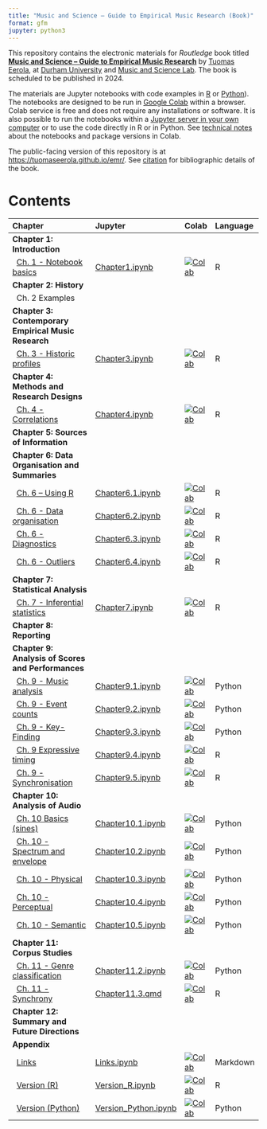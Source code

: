 ```yaml
---
title: "Music and Science – Guide to Empirical Music Research (Book)"
format: gfm
jupyter: python3
---
```


This repository contains the electronic materials for _Routledge_ book titled **[Music and Science – Guide to Empirical Music Research](https://tuomaseerola.github.io/emr/)** by [Tuomas Eerola](https://www.durham.ac.uk/staff/tuomas-eerola/), at [Durham University](https://www.durham.ac.uk) and [Music and Science Lab](https://musicscience.net). The book is scheduled to be published in 2024.

The materials are Jupyter notebooks with code examples in [R](https://www.r-project.org/) or [Python](https://www.python.org/)). The notebooks are designed to be run in [Google Colab](https://colab.research.google.com/) within a browser. Colab service is free and does not require any installations or software. It is also possible to run the notebooks within a [Jupyter server in your own computer](https://jupyter-notebook-beginner-guide.readthedocs.io/en/latest/index.html) or to use the code directly in R or in Python. See [technical notes](Technical.qmd) about the notebooks and package versions in Colab.

The public-facing version of this repository is at [https://tuomaseerola.github.io/emr/](https://tuomaseerola.github.io/emr/). See [citation](Citation.qmd) for bibliographic details of the book.

# Contents

| Chapter                                               | Jupyter  | Colab | Language |
|:------------------------------------------------------|:---------|:------|:---------|
| **Chapter 1: Introduction**                           |          |       |          |
| &nbsp;&nbsp;[Ch. 1 - Notebook basics](https://tuomaseerola.github.io/emr/Chapter1.html)            |[Chapter1.ipynb](https://github.com/tuomaseerola/emr/blob/main/nb/Chapter1.ipynb)        |[![Colab](https://colab.research.google.com/assets/colab-badge.svg)](https://colab.research.google.com/github/tuomaseerola/emr/blob/master/nb/Chapter1.ipynb)| R     |
| **Chapter 2: History**                                |          |       |          |
| &nbsp;&nbsp;Ch. 2 Examples                            |          |       |          |
| **Chapter 3: Contemporary Empirical Music Research**  |          |       |          |
| &nbsp;&nbsp;[Ch. 3 - Historic profiles](https://tuomaseerola.github.io/emr/Chapter3.html)                            |[Chapter3.ipynb](https://github.com/tuomaseerola/emr/blob/main/nb/Chapter3.ipynb)|[![Colab](https://colab.research.google.com/assets/colab-badge.svg)](https://colab.research.google.com/github/tuomaseerola/emr/blob/master/nb/Chapter3.ipynb)| R     |
| **Chapter 4: Methods and Research Designs**           |          |       |          |
| &nbsp;&nbsp;[Ch. 4 - Correlations](https://tuomaseerola.github.io/emr/Chapter4.html)                            |[Chapter4.ipynb](https://github.com/tuomaseerola/emr/blob/main/nb/Chapter4.ipynb)|[![Colab](https://colab.research.google.com/assets/colab-badge.svg)](https://colab.research.google.com/github/tuomaseerola/emr/blob/master/nb/Chapter4.ipynb)| R     |
| **Chapter 5: Sources of Information**                 |          |       |          |
| **Chapter 6: Data Organisation and Summaries**                          |          |       |          |
| &nbsp;&nbsp;[Ch. 6 – Using R](https://tuomaseerola.github.io/emr/Chapter6.1.html)                             |[Chapter6.1.ipynb](https://github.com/tuomaseerola/emr/blob/main/nb/Chapter6.1.ipynb)|[![Colab](https://colab.research.google.com/assets/colab-badge.svg)](https://colab.research.google.com/github/tuomaseerola/emr/blob/master/nb/Chapter6.1.ipynb)| R     |
| &nbsp;&nbsp;[Ch. 6 - Data organisation](https://tuomaseerola.github.io/emr/Chapter6.2.html)                   |[Chapter6.2.ipynb](https://github.com/tuomaseerola/emr/blob/main/nb/Chapter6.2.ipynb)|[![Colab](https://colab.research.google.com/assets/colab-badge.svg)](https://colab.research.google.com/github/tuomaseerola/emr/blob/master/nb/Chapter6.2.ipynb)| R     |
| &nbsp;&nbsp;[Ch. 6 - Diagnostics](https://tuomaseerola.github.io/emr/Chapter6.3.html)                    |[Chapter6.3.ipynb](https://github.com/tuomaseerola/emr/blob/main/nb/Chapter6.3.ipynb)|[![Colab](https://colab.research.google.com/assets/colab-badge.svg)](https://colab.research.google.com/github/tuomaseerola/emr/blob/master/nb/Chapter6.3.ipynb)| R     |
| &nbsp;&nbsp;[Ch. 6 - Outliers](https://tuomaseerola.github.io/emr/Chapter6.4.html)                            |[Chapter6.4.ipynb](https://github.com/tuomaseerola/emr/blob/main/nb/Chapter6.4.ipynb)|[![Colab](https://colab.research.google.com/assets/colab-badge.svg)](https://colab.research.google.com/github/tuomaseerola/emr/blob/master/nb/Chapter6.4.ipynb)| R     |
| **Chapter 7: Statistical Analysis**                   |          |       |          |
| &nbsp;&nbsp;[Ch. 7 - Inferential statistics](https://tuomaseerola.github.io/emr/Chapter7.html)                   |[Chapter7.ipynb](https://github.com/tuomaseerola/emr/blob/main/nb/Chapter7.ipynb)|[![Colab](https://colab.research.google.com/assets/colab-badge.svg)](https://colab.research.google.com/github/tuomaseerola/emr/blob/master/nb/Chapter7.ipynb)| R     |
| **Chapter 8: Reporting**                              |          |       |          |
| **Chapter 9: Analysis of Scores and Performances**    |          |       |          |
| &nbsp;&nbsp;[Ch. 9 - Music analysis](https://tuomaseerola.github.io/emr/Chapter9.1.html)    |[Chapter9.1.ipynb](https://github.com/tuomaseerola/emr/blob/main/nb/Chapter9.1.ipynb)|[![Colab](https://colab.research.google.com/assets/colab-badge.svg)](https://colab.research.google.com/github/tuomaseerola/emr/blob/master/nb/Chapter9.1.ipynb)| Python     |
| &nbsp;&nbsp;[Ch. 9 - Event counts](https://tuomaseerola.github.io/emr/Chapter9.2.html)                      |[Chapter9.2.ipynb](https://github.com/tuomaseerola/emr/blob/main/nb/Chapter9.2.ipynb)|[![Colab](https://colab.research.google.com/assets/colab-badge.svg)](https://colab.research.google.com/github/tuomaseerola/emr/blob/master/nb/Chapter9.2.ipynb)| Python     |
| &nbsp;&nbsp;[Ch. 9 - Key-Finding](https://tuomaseerola.github.io/emr/Chapter9.3.html)           |[Chapter9.3.ipynb](https://github.com/tuomaseerola/emr/blob/main/nb/Chapter9.3.ipynb)|[![Colab](https://colab.research.google.com/assets/colab-badge.svg)](https://colab.research.google.com/github/tuomaseerola/emr/blob/master/nb/Chapter9.3.ipynb)| Python     |
| &nbsp;&nbsp;[Ch. 9 Expressive timing](https://tuomaseerola.github.io/emr/Chapter9.4.html)                 |[Chapter9.4.ipynb](https://github.com/tuomaseerola/emr/blob/main/nb/Chapter9.4.ipynb)|[![Colab](https://colab.research.google.com/assets/colab-badge.svg)](https://colab.research.google.com/github/tuomaseerola/emr/blob/master/nb/Chapter9.4.ipynb)| R     |
| &nbsp;&nbsp;[Ch. 9 - Synchronisation](https://tuomaseerola.github.io/emr/Chapter9.5.html)                   |[Chapter9.5.ipynb](https://github.com/tuomaseerola/emr/blob/main/nb/Chapter9.5.ipynb)|[![Colab](https://colab.research.google.com/assets/colab-badge.svg)](https://colab.research.google.com/github/tuomaseerola/emr/blob/master/nb/Chapter9.5.ipynb)| R     |
| **Chapter 10: Analysis of Audio**                     |          |       |          |
| &nbsp;&nbsp;[Ch. 10 Basics (sines)](https://tuomaseerola.github.io/emr/Chapter10.1.html)            |[Chapter10.1.ipynb](https://github.com/tuomaseerola/emr/blob/main/nb/Chapter10.1.ipynb) |[![Colab](https://colab.research.google.com/assets/colab-badge.svg)](https://colab.research.google.com/github/tuomaseerola/emr/blob/master/nb/Chapter10.1.ipynb)| Python     |
| &nbsp;&nbsp;[Ch. 10 - Spectrum and envelope](https://tuomaseerola.github.io/emr/Chapter10.2.html)             |[Chapter10.2.ipynb](https://github.com/tuomaseerola/emr/blob/main/nb/Chapter10.2.ipynb) |[![Colab](https://colab.research.google.com/assets/colab-badge.svg)](https://colab.research.google.com/github/tuomaseerola/emr/blob/master/nb/Chapter10.2.ipynb)| Python     |
| &nbsp;&nbsp;[Ch. 10 - Physical](https://tuomaseerola.github.io/emr/Chapter10.3.html)             |[Chapter10.3.ipynb](https://github.com/tuomaseerola/emr/blob/main/nb/Chapter10.3.ipynb) |[![Colab](https://colab.research.google.com/assets/colab-badge.svg)](https://colab.research.google.com/github/tuomaseerola/emr/blob/master/nb/Chapter10.3.ipynb)| Python     |
| &nbsp;&nbsp;[Ch. 10 - Perceptual](https://tuomaseerola.github.io/emr/Chapter10.4.html)           |[Chapter10.4.ipynb](https://github.com/tuomaseerola/emr/blob/main/nb/Chapter10.4.ipynb) |[![Colab](https://colab.research.google.com/assets/colab-badge.svg)](https://colab.research.google.com/github/tuomaseerola/emr/blob/master/nb/Chapter10.4.ipynb)| Python     |
| &nbsp;&nbsp;[Ch. 10 - Semantic](https://tuomaseerola.github.io/emr/Chapter10.5.html)             |[Chapter10.5.ipynb](https://github.com/tuomaseerola/emr/blob/main/nb/Chapter10.5.ipynb) |[![Colab](https://colab.research.google.com/assets/colab-badge.svg)](https://colab.research.google.com/github/tuomaseerola/emr/blob/master/nb/Chapter10.5.ipynb)| Python     |
| **Chapter 11: Corpus Studies**                        |                 |       |          |
| &nbsp;&nbsp;[Ch. 11 - Genre classification](https://tuomaseerola.github.io/emr/Chapter11.2.html)             |[Chapter11.2.ipynb](https://github.com/tuomaseerola/emr/blob/main/nb/Chapter11.2.ipynb)|[![Colab](https://colab.research.google.com/assets/colab-badge.svg)](https://colab.research.google.com/github/tuomaseerola/emr/blob/master/nb/Chapter11.2.ipynb)| Python     |
| &nbsp;&nbsp;[Ch. 11 - Synchrony](https://tuomaseerola.github.io/emr/Chapter11.3.html)|[Chapter11.3.qmd](https://github.com/tuomaseerola/emr/blob/main/nb/Chapter11.3.ipynb)|[![Colab](https://colab.research.google.com/assets/colab-badge.svg)](https://colab.research.google.com/github/tuomaseerola/emr/blob/master/nb/Chapter11.3.ipynb)| R     |
| **Chapter 12: Summary and Future Directions**                    |          |       |          |
| **Appendix**                                                        |          |       |          |
| &nbsp;&nbsp;[Links](https://tuomaseerola.github.io/emr/Links.html)                      |[Links.ipynb](https://github.com/tuomaseerola/emr/blob/main/nb/Links.ipynb)|[![Colab](https://colab.research.google.com/assets/colab-badge.svg)](https://colab.research.google.com/github/tuomaseerola/emr/blob/master/nb/Links.ipynb)| Markdown     |
| &nbsp;&nbsp;[Version (R)](https://tuomaseerola.github.io/emr/Version_R.html)                |[Version_R.ipynb](https://github.com/tuomaseerola/emr/blob/main/nb/Version_R.ipynb)|[![Colab](https://colab.research.google.com/assets/colab-badge.svg)](https://colab.research.google.com/github/tuomaseerola/emr/blob/master/nb/Version_R.ipynb)|R     |
| &nbsp;&nbsp;[Version (Python)](https://tuomaseerola.github.io/emr/Version_Python.html)           |[Version_Python.ipynb](https://github.com/tuomaseerola/emr/blob/main/nb/Version_Python.ipynb)|[![Colab](https://colab.research.google.com/assets/colab-badge.svg)](https://colab.research.google.com/github/tuomaseerola/emr/blob/master/nb/Version_Python.ipynb)| Python     |

